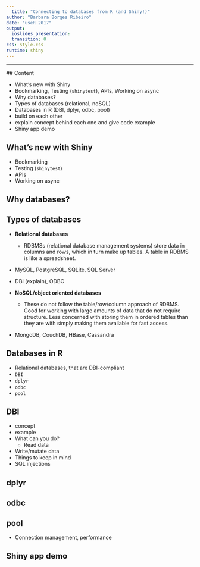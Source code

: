 ```yaml
---
  title: "Connecting to databases from R (and Shiny!)"
author: "Barbara Borges Ribeiro"
date: "useR 2017"
output: 
  ioslides_presentation:
  transition: 0
css: style.css
runtime: shiny
---
```

  
  <!-- ABSTRACT
Connecting to an external database from *R* can be challenging. To demystify this, I'll go over three important packages that help you out. The **DBI** package does a great job of standardizing how to establish a connection, execute queries using *SQL* and close the connection. The **dplyr** package builds on top of this to make even easier to connect to databases and extract data, since it allows users to query the database using regular **dplyr** syntax (no *SQL* knowledge necessary). Yet a third package, **pool** exists to make the process of interacting with databases even safer and easier, especially in interactive contexts, like exploration at the console, or within a Shiny app. At the end of the talk, I'll demo a Shiny app that uses these packages.
-->
  
  -------
  
  <!-- FROM HADLEY
There's more thing that I think needs to be on our radar: a databases website. I think we should need a website analogous to spark.rstudio.com, maybe called db.rstudio.com.  This will present both our commercial drivers and generally best practices about using databases in R. In my mind the most important content is:

* DBI + dplyr basics
* Connecting to open source databases with RMySQL, RPostgreSQL, and RMySQL
* Connecting to commercial databases with odbc
* Connecting to database in production/shiny environments with pool
* Securely managing credentials with keychain
* Avoiding injection attacks with prepared queries

Much of this has already been written for shiny (search http://shiny.rstudio.com/articles/ for databases), but I think it's important enough that it should be hoisted to the top-level.

Hadley
-->
  
  ## Content
  
  - What's new with Shiny
- Bookmarking, Testing (`shinytest`), APIs, Working on async
- Why databases?
- Types of databases (relational, noSQL)
- Databases in R (DBI, dplyr, odbc, pool)
- build on each other
- explain concept behind each one and give code example
- Shiny app demo

## What's new with Shiny

- Bookmarking
- Testing (`shinytest`)
- APIs
- Working on async

## Why databases?

## Types of databases

- **Relational databases**
  - RDBMSs (relational database management systems) store data in columns and rows, which in turn make up tables. A table in RDBMS is like a spreadsheet. 
- MySQL, PostgreSQL, SQLite, SQL Server
- DBI (explain), ODBC

- **NoSQL/object oriented databases**
  - These do not follow the table/row/column approach of RDBMS. Good for working with large amounts of data that do not require structure. Less concerned with storing them in ordered tables than they are with simply making them available for fast access.
- MongoDB, CouchDB, HBase, Cassandra 

## Databases in R

- Relational databases, that are DBI-compliant
- `DBI`
- `dplyr`
- `odbc`
- `pool`

## DBI
- concept
- example
- What can you do?
  - Read data
- Write/mutate data
- Things to keep in mind
- SQL injections

## dplyr

## odbc

## pool
- Connection management, performance

## Shiny app demo




<!--
  ## R Markdown
  
  This is an R Markdown presentation. Markdown is a simple formatting syntax for authoring HTML, PDF, and MS Word documents. For more details on using R Markdown see <http://rmarkdown.rstudio.com>.

When you click the **Knit** button a document will be generated that includes both content as well as the output of any embedded R code chunks within the document.

## Slide with Bullets {.build}

- Bullet 1 
- Bullet 2
- Bullet 3

## Slide with R Output

```r
summary(cars)
```

## Slide with Plot

```r
plot(pressure)
```
-->